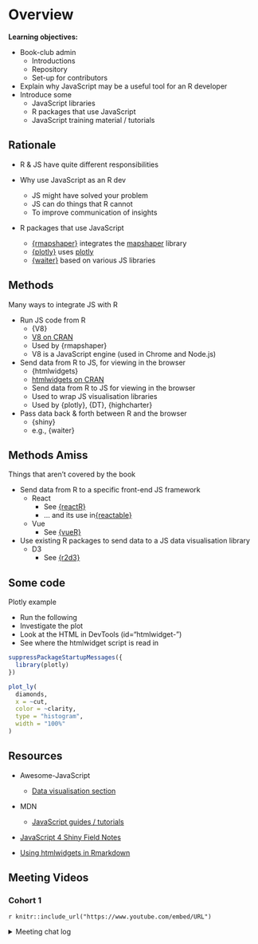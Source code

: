 # Overview

**Learning objectives:**

- Book-club admin
  - Introductions
  - Repository
  - Set-up for contributors

- Explain why JavaScript may be a useful tool for an R developer
- Introduce some
  - JavaScript libraries
  - R packages that use JavaScript
  - JavaScript training material / tutorials

## Rationale

- R & JS have quite different responsibilities

- Why use JavaScript as an R dev
  - JS might have solved your problem
  - JS can do things that R cannot
  - To improve communication of insights

- R packages that use JavaScript
  - [{rmapshaper}](https://github.com/ateucher/rmapshaper) integrates the
  [mapshaper](https://github.com/mbloch/mapshaper/) library
  - [{plotly}](https://github.com/plotly/plotly.R) uses
  [plotly](https://github.com/plotly/plotly.js)
  - [{waiter}](https://github.com/JohnCoene/waiter) based on various JS libraries

## Methods

Many ways to integrate JS with R

- Run JS code from R
  - {V8}
  - [V8 on CRAN](https://cran.r-project.org/web/packages/V8/index.html)
  - Used by {rmapshaper}
  - V8 is a JavaScript engine (used in Chrome and Node.js)

- Send data from R to JS, for viewing in the browser
  - {htmlwidgets}
  - [htmlwidgets on CRAN](https://cran.r-project.org/web/packages/htmlwidgets/index.html)
  - Send data from R to JS for viewing in the browser
  - Used to wrap JS visualisation libraries
  - Used by {plotly}, {DT}, {highcharter}

- Pass data back & forth between R and the browser
  - {shiny}
  - e.g., {waiter}

## Methods Amiss

Things that aren't covered by the book

- Send data from R to a specific front-end JS framework
  - React
    - See [{reactR}](https://cran.r-project.org/web/packages/reactR/index.html)
    - ... and its use in[{reactable}](https://cran.r-project.org/web/packages/reactable/index.html)
  - Vue
    - See [{vueR}](https://vue-r.github.io/vueR/)

- Use existing R packages to send data to a JS data visualisation library
  - D3
    - See [{r2d3}](https://rstudio.github.io/r2d3/)

## Some code

Plotly example

- Run the following
- Investigate the plot
- Look at the HTML in DevTools (id="htmlwidget-<randomstring>")
- See where the htmlwidget script is read in

```r
suppressPackageStartupMessages({
  library(plotly)
})

plot_ly(
  diamonds,
  x = ~cut,
  color = ~clarity,
  type = "histogram",
  width = "100%"
)
```

## Resources

- Awesome-JavaScript
  - [Data visualisation section](https://github.com/sorrycc/awesome-javascript#data-visualization)

- MDN
  - [JavaScript guides / tutorials](https://developer.mozilla.org/en-US/docs/Web/JavaScript)

- [JavaScript 4 Shiny Field Notes](https://connect.thinkr.fr/js4shinyfieldnotes/)

- [Using htmlwidgets in Rmarkdown](https://bookdown.org/yihui/rmarkdown/html-widgets.html)

## Meeting Videos

### Cohort 1

`r knitr::include_url("https://www.youtube.com/embed/URL")`

<details>
<summary> Meeting chat log </summary>

```
LOG
```
</details>
